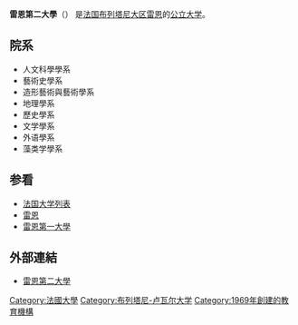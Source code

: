 {{Unreferenced |time=2009-05-13T09:09:50+00:00 }}
{{Infobox University |
| 校名 =雷恩第二大學
| EnglishName =Université de Haute Bretagne - Rennes 2 
| 校徽 =Logo univ-rennes2-2016.svg
| 校徽說明 =
| 校訓 =
| 創校 =1969年
| 類 =[[公立大學|公立大學]]
| 校長 =Marc Gontard
| 校長職稱1 =
| 校長1 =
| 校長職稱2 =
| 校長2 =
| 校長職稱3 =
| 校長3 =
| 校長職稱4 =
| 校長4 =
| 所在 ={{FRA}}[[雷恩|雷恩]]
| 校園 =[[雷恩|雷恩]]
| 面積 =
| 系 =
| 師 =1,000
| 教授 =
| 副教授 =
| 助理教授 =
| 講師 =
| 生 =17,000
| 大學部 =
| 研究 =
| 四技部 =
| 二技部 =
| 碩士班 =
| 博士班 =
| 顏色 =
| 吉祥物 =
| 網 =http://www.uhb.fr
| 機構成員 =
}}

'''雷恩第二大學'''（{{lang-fr|Université de Haute Bretagne - Rennes 2}}） 是[[法国|法国]][[布列塔尼大区|布列塔尼大区]][[雷恩|雷恩]]的[[公立大学|公立大学]]。

== 院系 ==
* 人文科學學系
* 藝術史學系
* 造形藝術與藝術學系
* 地理學系
* 歷史學系
* 文学學系
* 外语學系
* 藻类学學系

== 参看 ==
* [[法国大学列表|法国大学列表]]
* [[雷恩|雷恩]]
* [[雷恩第一大學|雷恩第一大學]]

== 外部連結 ==
* [http://www.uhb.fr 雷恩第二大學] {{Wayback|url=http://www.uhb.fr/ |date=20140428133609 }}

{{commonscat|Université Rennes 2 Haute Bretagne}}
{{法国公立科学、文化和专业机构}}

{{Authority control}}
{{法國教育小作品}}

[[Category:法國大學|Category:法國大學]]
[[Category:布列塔尼-卢瓦尔大学|Category:布列塔尼-卢瓦尔大学]]
[[Category:1969年創建的教育機構|Category:1969年創建的教育機構]]